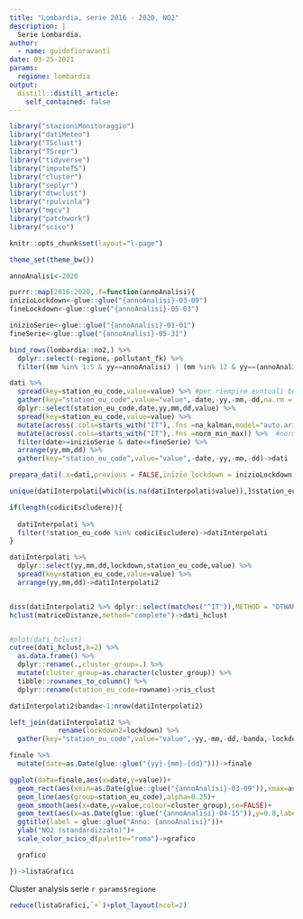 ```yaml
---
title: "Lombardia, serie 2016 - 2020, NO2"
description: |
  Serie Lombardia.
author:
  - name: guidofioravanti
date: 03-25-2021
params:
  regione: lombardia
output:
  distill::distill_article:
    self_contained: false
---
```


```r
library("stazioniMonitoraggio")
library("datiMeteo")
library("TSclust")
library("TSrepr")
library("tidyverse")
library("imputeTS")
library("cluster")
library("seplyr")
library("dtwclust")
library("rpulvinla")
library("mgcv")
library("patchwork")
library("scico")

knitr::opts_chunk$set(layout="l-page")

theme_set(theme_bw())

annoAnalisi<-2020

purrr::map(2016:2020,.f=function(annoAnalisi){
inizioLockdown<-glue::glue("{annoAnalisi}-03-09")
fineLockdown<-glue::glue("{annoAnalisi}-05-03")

inizioSerie<-glue::glue("{annoAnalisi}-01-01")
fineSerie<-glue::glue("{annoAnalisi}-05-31")

bind_rows(lombardia::no2,) %>%
  dplyr::select(-regione,-pollutant_fk) %>%
  filter((mm %in% 1:5 & yy==annoAnalisi) | (mm %in% 12 & yy==(annoAnalisi-1)))->dati

dati %>%
  spread(key=station_eu_code,value=value) %>% #per riempire evntuali buchi faccio spread e gather dei dati
  gather(key="station_eu_code",value="value",-date,-yy,-mm,-dd,na.rm = FALSE) %>%
  dplyr::select(station_eu_code,date,yy,mm,dd,value) %>%
  spread(key=station_eu_code,value=value) %>%
  mutate(across(.cols=starts_with("IT"),.fns =na_kalman,model="auto.arima",smooth=TRUE,maxgap=10)) %>% #filtro di Kalman
  mutate(across(.cols=starts_with("IT"),.fns =norm_min_max)) %>%  #normalizzazione serie
  filter(date>=inizioSerie & date<=fineSerie) %>%
  arrange(yy,mm,dd) %>%
  gather(key="station_eu_code",value="value",-date,-yy,-mm,-dd)->dati

prepara_dati(.x=dati,previous = FALSE,inizio_lockdown = inizioLockdown,fine_lockdown =fineLockdown ,logaritmo = FALSE,lockdown = TRUE,weekend =FALSE)->datiInterpolati

unique(datiInterpolati[which(is.na(datiInterpolati$value)),]$station_eu_code)->codiciEscludere

if(length(codiciEscludere)){
  
  datiInterpolati %>%
  filter(!station_eu_code %in% codiciEscludere)->datiInterpolati
}

datiInterpolati %>%
  dplyr::select(yy,mm,dd,lockdown,station_eu_code,value) %>%
  spread(key=station_eu_code,value=value) %>%
  arrange(yy,mm,dd)->datiInterpolati2


diss(datiInterpolati2 %>% dplyr::select(matches("^IT")),METHOD = "DTWARP")->matriceDistanze
hclust(matriceDistanze,method="complete")->dati_hclust


#plot(dati_hclust)
cutree(dati_hclust,k=2) %>%
  as.data.frame() %>%
  dplyr::rename(.,cluster_group=.) %>%
  mutate(cluster_group=as.character(cluster_group)) %>%
  tibble::rownames_to_column() %>%
  dplyr::rename(station_eu_code=rowname)->ris_clust

datiInterpolati2$banda<-1:nrow(datiInterpolati2)

left_join(datiInterpolati2 %>%
            rename(lockdown2=lockdown) %>%
  gather(key="station_eu_code",value="value",-yy,-mm,-dd,-banda,-lockdown2),ris_clust)->finale

finale %>%
  mutate(date=as.Date(glue::glue("{yy}-{mm}-{dd}")))->finale

ggplot(data=finale,aes(x=date,y=value))+
  geom_rect(aes(xmin=as.Date(glue::glue("{annoAnalisi}-03-09")),xmax=as.Date(glue::glue("{annoAnalisi}-05-03")),ymin=0,ymax=1),alpha=0.05,fill="lightgray")+
  geom_line(aes(group=station_eu_code),alpha=0.25)+
  geom_smooth(aes(x=date,y=value,colour=cluster_group),se=FALSE)+
  geom_text(aes(x=as.Date(glue::glue("{annoAnalisi}-04-15")),y=0.8,label="Lockdown",family="Lato"))+
  ggtitle(label = glue::glue("Anno: {annoAnalisi}"))+  
  ylab("NO2 (standardizzato)")+
  scale_color_scico_d(palette="roma")->grafico

  grafico

})->listaGrafici
```


Cluster analysis serie `r params$regione`

```r
reduce(listaGrafici,`+`)+plot_layout(ncol=2)
```